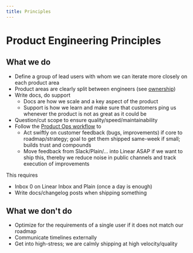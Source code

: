 ```yaml
---
title: Principles
---
```


# Product Engineering Principles

## What we do

- Define a group of lead users with whom we can iterate more closely on each product area
- Product areas are clearly split between engineers (see [ownership](/handbook/how-we-work/ownership))
- Write docs, do support
  - Docs are how we scale and a key aspect of the product
  - Support is how we learn and make sure that customers ping us whenever the product is not as great as it could be
- Question/cut scope to ensure quality/speed/maintainability
- Follow the [Product Ops workflow](/handbook/product-engineering/product-ops) to
  - Act swiftly on customer feedback (bugs, improvements) if core to roadmap/strategy; goal to get them shipped same-week if small; builds trust and compounds
  - Move feedback from Slack/Plain/… into Linear ASAP if we want to ship this, thereby we reduce noise in public channels and track execution of improvements

This requires

- Inbox 0 on Linear Inbox and Plain (once a day is enough)
- Write docs/changelog posts when shipping something

## What we don't do

- Optimize for the requirements of a single user if it does not match our roadmap
- Communicate timelines externally
- Get into high-stress; we are calmly shipping at high velocity/quality

